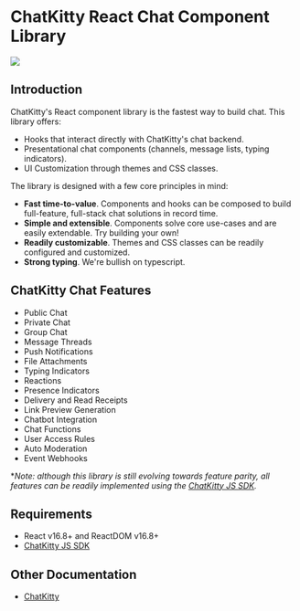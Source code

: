 
<Meta title="Introduction/About" />

# ChatKitty React Chat Component Library

<img src={chatkitty} />

## Introduction

ChatKitty's React component library is the fastest way to build chat. This library offers:

- Hooks that interact directly with ChatKitty's chat backend.
- Presentational chat components (channels, message lists, typing indicators).
- UI Customization through themes and CSS classes.

The library is designed with a few core principles in mind:

- **Fast time-to-value**. Components and hooks can be composed to build full-feature, full-stack chat solutions in record time.
- **Simple and extensible**. Components solve core use-cases and are easily extendable. Try building your own!
- **Readily customizable**. Themes and CSS classes can be readily configured and customized.
- **Strong typing**. We're bullish on typescript.

## ChatKitty Chat Features

- Public Chat
- Private Chat
- Group Chat
- Message Threads
- Push Notifications
- File Attachments
- Typing Indicators
- Reactions
- Presence Indicators
- Delivery and Read Receipts
- Link Preview Generation
- Chatbot Integration
- Chat Functions
- User Access Rules
- Auto Moderation
- Event Webhooks

\*_Note: although this library is still evolving towards feature parity, all features can be readily implemented using the [ChatKitty JS SDK](https://github.com/ChatKitty/chatkitty-js)._

## Requirements

- React v16.8+ and ReactDOM v16.8+
- [ChatKitty JS SDK](https://github.com/ChatKitty/chatkitty-js)

## Other Documentation

- [ChatKitty](https://www.chatkitty.com/)

